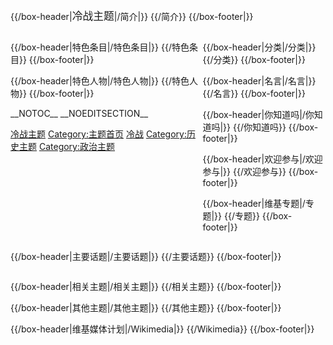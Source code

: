 <!-- This portal was created using subst:box portal skeleton  -->
{{browsebar}}

<div style="float:right; width:100%">

{{/box-header|<big>冷战主题</big>|{{FULLPAGENAME}}/简介|}}
{{{{FULLPAGENAME}}/简介}}
{{/box-footer|}}

</div>
{{Purgepage}}
<div style="float:left; width:60%;"> <!-- This width added to the the margin below to equal 99%-->

{{/box-header|特色条目|{{FULLPAGENAME}}/特色条目|}}
{{{{FULLPAGENAME}}/特色条目}}
{{/box-footer|}}

{{Random portal component|max=2|header=特色圖片|footer=更多特色圖片…|subpage=特色图片}}

{{/box-header|特色人物|{{FULLPAGENAME}}/特色人物|}}
{{{{FULLPAGENAME}}/特色人物}}
{{/box-footer|}}

</div>

<div style="float:right; width:39%"> <!-- This margin should be right of the above -->

{{/box-header|分类|{{FULLPAGENAME}}/分类|}}
{{{{FULLPAGENAME}}/分类}}
{{/box-footer|}}

{{/box-header|名言|{{FULLPAGENAME}}/名言|}}
{{{{FULLPAGENAME}}/名言}}
{{/box-footer|}}

{{/box-header|你知道吗|{{FULLPAGENAME}}/你知道吗|}}
{{{{FULLPAGENAME}}/你知道吗}}
{{/box-footer|}}

{{/box-header|欢迎参与|{{FULLPAGENAME}}/欢迎参与|}}
{{{{FULLPAGENAME}}/欢迎参与}}
{{/box-footer|}}

{{/box-header|维基专题|{{FULLPAGENAME}}/专题|}}
{{{{FULLPAGENAME}}/专题}}
{{/box-footer|}}

</div>

<div style="float:right; width:100%">

{{/box-header|主要话题|{{FULLPAGENAME}}/主要话题|}}
{{{{FULLPAGENAME}}/主要话题}}
{{/box-footer|}}

</div>

<div style="float:right; width:100%">

{{/box-header|相关主题|{{FULLPAGENAME}}/相关主题|}}
{{{{FULLPAGENAME}}/相关主题}}
{{/box-footer|}}

{{/box-header|其他主题|{{FULLPAGENAME}}/其他主题|}}
{{{{FULLPAGENAME}}/其他主题}}
{{/box-footer|}}

{{/box-header|维基媒体计划|{{FULLPAGENAME}}/Wikimedia|}}
{{{{FULLPAGENAME}}/Wikimedia}}
{{/box-footer|}}

</div>

__NOTOC__ __NOEDITSECTION__

[[Category:冷战主题|]]
[[Category:主题首页|Category:主题首页]]
[[Category:冷战|]]
[[Category:历史主题|Category:历史主题]]
[[Category:政治主题|Category:政治主题]]